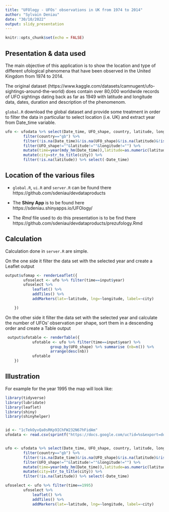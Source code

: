 ---
title: "UFOlogy - UFOs' observations in UK from 1974 to 2014"
author: "Sylvain Deniau"
date: "30/10/2022"
output: slidy_presentation
---

```{r setup, include=FALSE}
knitr::opts_chunk$set(echo = FALSE)
```

## Presentation & data used

The main objective of this application is to show the location and type of different ufological phenomena that have been observed in the United Kingdom from 1974 to 2014.

The original dataset (https://www.kaggle.com/datasets/camnugent/ufo-sightings-around-the-world) does contain over 80,000 worldwide records of UFO sightings dating back as far as 1949 with  latitude and longitude data, dates, duration and description of the phenomenom.

`global.R` download the global dataset and provide some treatment in order to filter the data in particuliar to select location (i.e. UK) and extract year from Date_time variable.

```{r eval = FALSE, echo=TRUE}
ufo <- ufodata %>% select(Date_time, UFO_shape, country, latitude, longitude, city) %>%
        filter(country=="gb") %>% 
        filter(!is.na(Date_time)&!is.na(UFO_shape)&!is.na(latitude)&!is.na(longitude)) %>% 
        filter(UFO_shape!=""&latitude!=""&longitude!="") %>% 
        mutate(time=year(mdy_hm(Date_time)),latitude=as.numeric(latitude)) %>%
        mutate(city=str_to_title(city)) %>% 
        filter(!is.na(latitude)) %>% select(-Date_time)
```



## Location of the various files

- `global.R`, `ui.R` and `server.R` can be found there https://github.com/sdeniau/devdataproducts

- The **Shiny App** is to be found here https://sdeniau.shinyapps.io/UFOlogy/

- The *Rmd* file used to do this presentation is to be find there https://github.com/sdeniau/devdataproducts/prezufology.Rmd

## Calculation

Calculation done in `server.R` are simple.

On the one side it filter the data set with the selected year and create a Leaflet output 
```{r ,echo = TRUE, eval=FALSE}

output$ufomap <- renderLeaflet({
        ufoselect <- ufo %>% filter(time==input$year)
        ufoselect %>% 
            leaflet() %>%
            addTiles() %>%
            addMarkers(lat=~latitude, lng=~longitude, label=~city)

    })

```

On the other side it filter the data set with the selected year and calculate the number of UFOs' observation per shape, sort them in a descending order and create a Table output

```{r ,echo = TRUE, eval=FALSE}

 output$ufotable <- renderTable({
            ufotable <- ufo %>% filter(time==input$year) %>% 
                    group_by(UFO_shape) %>% summarise (nb=n()) %>% 
                    arrange(desc(nb))
            ufotable
    })

```

## Illustration 

For example for the year 1995 the map will look like:


```{r message = FALSE, warning = FALSE}
        
library(tidyverse)
library(lubridate)
library(leaflet)
library(shiny)
library(shinyhelper)


id <- "1cTekOyvQa0sRKp9IChFW232N67hFidAm"
ufodata <- read.csv(sprintf("https://docs.google.com/uc?id=%s&export=download", id))


ufo <- ufodata %>% select(Date_time, UFO_shape, country, latitude, longitude, city) %>%
        filter(country=="gb") %>% 
        filter(!is.na(Date_time)&!is.na(UFO_shape)&!is.na(latitude)&!is.na(longitude)) %>% 
        filter(UFO_shape!=""&latitude!=""&longitude!="") %>% 
        mutate(time=year(mdy_hm(Date_time)),latitude=as.numeric(latitude)) %>%
        mutate(city=str_to_title(city)) %>% 
        filter(!is.na(latitude)) %>% select(-Date_time) 

ufoselect <- ufo %>% filter(time==1995)
        ufoselect %>% 
            leaflet() %>%
            addTiles() %>%
            addMarkers(lat=~latitude, lng=~longitude, label=~city)
```

